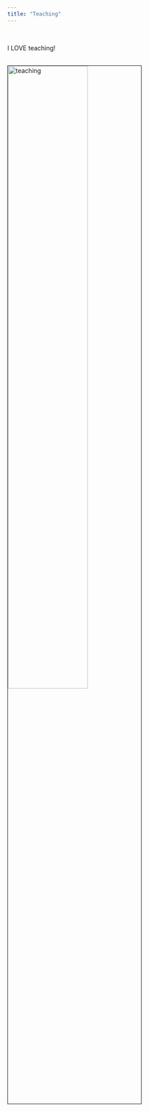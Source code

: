```yaml
---
title: "Teaching"
---
```


<br> 

I LOVE teaching!

<br><img src="image/BESTCSIBS.jpg" alt="teaching" style="width:60%; border:1px solid"><br>

